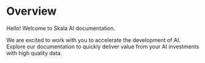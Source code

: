# Overview

Hello! Welcome to Skala AI documentation.

We are excited to work with you to accelerate the development of AI. Explore our documentation to quickly deliver value from your AI investments with high quality data.
